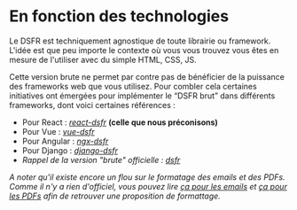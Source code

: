 # En fonction des technologies

Le DSFR est techniquement agnostique de toute librairie ou framework. L'idée est que peu importe le contexte où vous vous trouvez vous êtes en mesure de l'utiliser avec du simple HTML, CSS, JS.

Cette version brute ne permet par contre pas de bénéficier de la puissance des frameworks web que vous utilisez. Pour combler cela certaines initiatives ont émergées pour implémenter le “DSFR brut” dans différents frameworks, dont voici certaines références :

- Pour React : [_react-dsfr_](https://github.com/codegouvfr/react-dsfr) **(celle que nous préconisons)**
- Pour Vue : [_vue-dsfr_](https://github.com/dnum-mi/vue-dsfr)
- Pour Angular : [_ngx-dsfr_](https://github.com/betagouv/ngx-dsfr)
- Pour Django : [_django-dsfr_](https://github.com/entrepreneur-interet-general/django-dsfr)
- _Rappel de la version "brute" officielle : [dsfr](https://github.com/GouvernementFR/dsfr)_

_A noter qu'il existe encore un flou sur le formatage des emails et des PDFs. Comme il n'y a rien d'officiel, vous pouvez lire [ça pour les emails](https://dsfr-connect.rame.fr/main/?path=/docs/dsfr-connect-utilisation-email--docs) et [ça pour les PDFs](https://dsfr-connect.rame.fr/main/?path=/docs/dsfr-connect-utilisation-pdf--docs) afin de retrouver une proposition de formattage._
